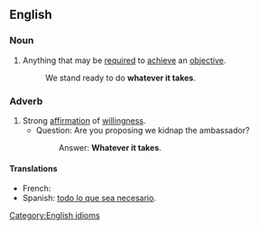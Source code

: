 ==English==

===Noun===
{{en-noun|sg=[[whatever]] [[it]] [[takes]]|-}}

# Anything that may be [[required]] to [[achieve]] an [[objective]].
#: We stand ready to do '''whatever it takes'''.

===Adverb===
{{en-adv|-}}

# Strong [[affirmation]] of [[willingness]].
#* Question: Are you proposing we kidnap the ambassador?
#*: Answer: '''Whatever it takes'''.

====Translations====
{{trans-top|affirmation of willingness}}
* French: {{t|fr|faire tout ce qui est nécessaire pour arriver à quelque chose}}
* Spanish: [[todo lo que sea  necesario]].
{{trans-mid}}
{{trans-bottom}}

[[Category:English idioms]]
